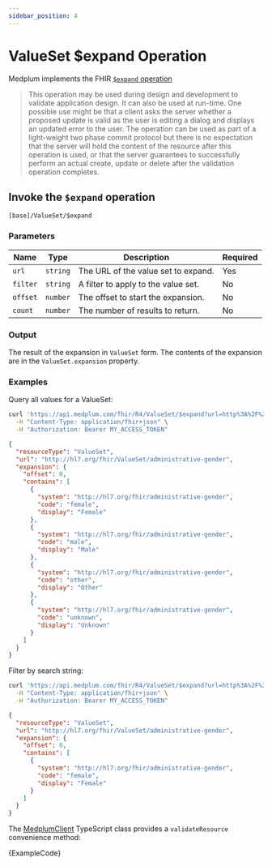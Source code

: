 ```yaml
---
sidebar_position: 4
---
```



# ValueSet $expand Operation

Medplum implements the FHIR [`$expand` operation](https://hl7.org/fhir/valueset-operation-expand.html)

> This operation may be used during design and development to validate application design. It can also be used at run-time. One possible use might be that a client asks the server whether a proposed update is valid as the user is editing a dialog and displays an updated error to the user. The operation can be used as part of a light-weight two phase commit protocol but there is no expectation that the server will hold the content of the resource after this operation is used, or that the server guarantees to successfully perform an actual create, update or delete after the validation operation completes.

## Invoke the `$expand` operation

```
[base]/ValueSet/$expand
```

### Parameters

| Name     | Type     | Description                         | Required |
| -------- | -------- | ----------------------------------- | -------- |
| `url`    | `string` | The URL of the value set to expand. | Yes      |
| `filter` | `string` | A filter to apply to the value set. | No       |
| `offset` | `number` | The offset to start the expansion.  | No       |
| `count`  | `number` | The number of results to return.    | No       |

### Output

The result of the expansion in `ValueSet` form. The contents of the expansion are in the `ValueSet.expansion` property.

### Examples

Query all values for a ValueSet:

```bash
curl 'https://api.medplum.com/fhir/R4/ValueSet/$expand?url=http%3A%2F%2Fhl7.org%2Ffhir%2FValueSet%2Fadministrative-gender' \
  -H "Content-Type: application/fhir+json" \
  -H "Authorization: Bearer MY_ACCESS_TOKEN"
```

```json
{
  "resourceType": "ValueSet",
  "url": "http://hl7.org/fhir/ValueSet/administrative-gender",
  "expansion": {
    "offset": 0,
    "contains": [
      {
        "system": "http://hl7.org/fhir/administrative-gender",
        "code": "female",
        "display": "Female"
      },
      {
        "system": "http://hl7.org/fhir/administrative-gender",
        "code": "male",
        "display": "Male"
      },
      {
        "system": "http://hl7.org/fhir/administrative-gender",
        "code": "other",
        "display": "Other"
      },
      {
        "system": "http://hl7.org/fhir/administrative-gender",
        "code": "unknown",
        "display": "Unknown"
      }
    ]
  }
}
```

Filter by search string:

```bash
curl 'https://api.medplum.com/fhir/R4/ValueSet/$expand?url=http%3A%2F%2Fhl7.org%2Ffhir%2FValueSet%2Fadministrative-gender&filter=f' \
  -H "Content-Type: application/fhir+json" \
  -H "Authorization: Bearer MY_ACCESS_TOKEN"
```

```json
{
  "resourceType": "ValueSet",
  "url": "http://hl7.org/fhir/ValueSet/administrative-gender",
  "expansion": {
    "offset": 0,
    "contains": [
      {
        "system": "http://hl7.org/fhir/administrative-gender",
        "code": "female",
        "display": "Female"
      }
    ]
  }
}
```

The [MedplumClient](/docs/sdk/classes/MedplumClient) TypeScript class provides a `validateResource` convenience method:

<MedplumCodeBlock language="ts" selectBlocks="expand" showLineNumbers>
  {ExampleCode}
</MedplumCodeBlock>
